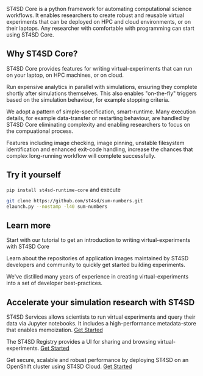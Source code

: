 
ST4SD Core is a python framework for automating computational science workflows.
It enables researchers to create robust and reusable virtual experiments that can be deployed on HPC and cloud environments, or on their laptops.
Any researcher with comfortable with programming can start using ST4SD Core.

## Why ST4SD Core?


<div className="expressive-content-list-group">

  <ExpressiveList 
    title="Multi-platform deployment"
    background="true">

ST4SD Core provides features for writing virtual-experiments that can run on your laptop, on HPC machines, or on cloud.

  </ExpressiveList>

  <ExpressiveList 
    title="Analytics co-processing"
    background="true">

Run expensive analytics in parallel with simulations, ensuring they complete shortly after simulations themselves.
This also enables "on-the-fly" triggers based on the simulation behaviour, for example stopping criteria.

  </ExpressiveList>

  <ExpressiveList 
    title="Simple specification"
    background="true">

We adopt a pattern of simple-specification, smart-runtime. 
Many execution details, for example data-transfer or restarting behaviour, are handled by ST4SD Core
eliminating complexity and enabling researchers to focus on the compuational process.

  </ExpressiveList>

  <ExpressiveList 
    title="Robust execution"
    background="true">

Features including image checking, image pinning, unstable filesystem identification and enhanced exit-code handling,
increase the chances that complex long-running workflow will complete successfully. 

  </ExpressiveList>


</div>



## Try it yourself

`pip install st4sd-runtime-core` and execute

```bash
git clone https://github.com/st4sd/sum-numbers.git
elaunch.py --nostamp -l40 sum-numbers
```

## Learn more 

<div className="expressive-content-list-group">

  <ExpressiveList 
    title="Tutorial"
    background="true">

Start with our tutorial to get an introduction to writing virtual-experiments with ST4SD Core

  </ExpressiveList>

  <ExpressiveList 
    title="Getting application images"
    background="true">

Learn about the repositories of application images maintained by ST4SD developers and community to quickly get started building experiments.

  </ExpressiveList>

  <ExpressiveList 
    title="Best Practices"
    background="true">

We've distilled many years of experience in creating virtual-experiments into a set of developer best-practices.

  </ExpressiveList>


</div>

## Accelerate your simulation research with ST4SD

<div className="expressive-content-list-group">

  <ExpressiveList 
    title="Ease-of-use"
    background="true">

   ST4SD Services allows scientists to run virtual experiments and query their data via Jupyter notebooks.
   It includes a high-performance metadata-store that enables memoization. [Get Started](/runtime-service)

  </ExpressiveList>

  <ExpressiveList 
    title="Virtual experiment registry"
    background="true">

   The ST4SD Registry provides a UI for sharing and browsing virtual-experiments. [Get Started](/using-the-virtual-experiments-registry-ui)

  </ExpressiveList>


   <ExpressiveList
    title="Robust, scalable deployment"
    background="true">

  Get secure, scalable and robust performance by deploying ST4SD on an OpenShift cluster using ST4SD Cloud. [Get Started](/installation)

  </ExpressiveList>


</div>